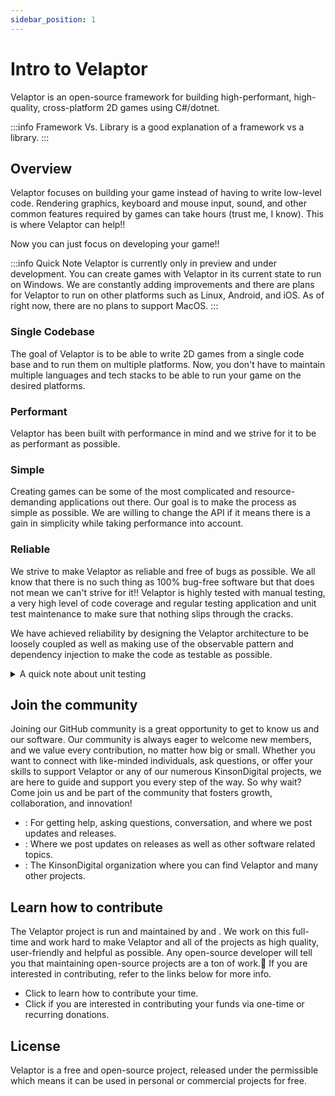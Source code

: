 ```yaml
---
sidebar_position: 1
---
```



# Intro to Velaptor

Velaptor is an open-source framework for building high-performant, high-quality, cross-platform 2D games using C#/dotnet.

:::info Framework Vs. Library
<Url href="https://www.freecodecamp.org/news/the-difference-between-a-framework-and-a-library-bd133054023f/" test="Here" openInNewTab="true"/> is a good explanation of a framework vs a library.
:::

## Overview

Velaptor focuses on building your game instead of having to write low-level code. Rendering graphics,
keyboard and mouse input, sound, and other common features required by games can take hours
(trust me, I know). This is where Velaptor can help!!

Now you can just focus on developing your game!!

:::info Quick Note
Velaptor is currently only in preview and under development. You can create games with Velaptor in
its current state to run on Windows. We are constantly adding improvements and there are plans for Velaptor to run on other platforms such as
Linux, Android, and iOS. As of right now, there are no plans to support MacOS.
:::

### Single Codebase

The goal of Velaptor is to be able to write 2D games from a single code base and to run them on multiple platforms.
Now, you don't have to maintain multiple languages and tech stacks to be able to run your game on the desired platforms.

### Performant

Velaptor has been built with performance in mind and we strive for it to be as performant as possible.

### Simple

Creating games can be some of the most complicated and resource-demanding applications out there.
Our goal is to make the process as simple as possible. We are willing to change the API if it
means there is a gain in simplicity while taking performance into account.

### Reliable

We strive to make Velaptor as reliable and free of bugs as possible. We all know that there is no such thing as
100% bug-free software but that does not mean we can't strive for it!!
Velaptor is highly tested with manual testing, a very high level of code coverage and regular testing application and
unit test maintenance to make sure that nothing slips through the cracks.

We have achieved reliability by designing the Velaptor architecture to be loosely coupled as well as making use
of the observable pattern and dependency injection to make the code as testable as possible.

<details>
	<summary>A quick note about unit testing</summary>

Unit tests are not the end-all-be-all solution for reliable bug-free software. We do not strive to have
100% code coverage for the goal of having 100% code coverage. There are areas of Velaptor that _**CANNOT**_ be tested
due to some of the low-level interactions with systems and libraries such as <Url href="https://www.opengl.org/" test="OpenGL" openInNewTab="true"/>, sound,
<Url href="https://freetype.org" test="FreeType" openInNewTab="true"/>, and other low-level interactions. These pieces are abstracted away to achieve high testability
on the Velaptor side.

This is one reason why we do lots of manual testing to cover the areas that unit tests cannot.
</details>

## Join the community

Joining our GitHub community is a great opportunity to get to know us and our software. Our community is always eager to welcome
new members, and we value every contribution, no matter how big or small.
Whether you want to connect with like-minded individuals, ask questions, or offer your skills to
support Velaptor or any of our numerous KinsonDigital projects, we are here to guide and support
you every step of the way. So why wait? Come join us and be part of the community that
fosters growth, collaboration, and innovation!

- <Url href="https://discord.gg/qewu6fNgv7" test="Discord" openInNewTab="true"/>: For getting help, asking questions, conversation, and where we post updates and releases.
- <Url href="https://x.com/KDCoder" test="X" openInNewTab="true"/>: Where we post updates on releases as well as other software related topics.
- <Url href="https://github.com/kinsondigital" test="KinsonDigital" openInNewTab="true"/>: The KinsonDigital organization where you can find Velaptor and many other projects.

## Learn how to contribute

The Velaptor project is run and maintained by <Url href="https://x.com/KDCoder" test="Calvin Wilkinson"/> and <Url href="https://x.com/kswilky" test="Kristen Wilkinson"/>.
We work on this full-time and work hard to make Velaptor and all of the <Url href="https://github.com/KinsonDigital" test="KinsonDigital"/>
projects as high quality, user-friendly and helpful as possible. Any open-source developer will tell you that maintaining
open-source projects are a ton of work.🥱
If you are interested in contributing, refer to the links below for more info.
- Click <Url href="https://github.com/KinsonDigital/.github/blob/main/docs/CONTRIBUTING.md" test="here" openInNewTab="true"/> to learn how to contribute your time.
- Click <Url href="https://github.com/sponsors/KinsonDigital" test="here" openInNewTab="true"/> if you are interested in contributing your funds via one-time or recurring donations.

## License

Velaptor is a free and open-source project, released under the permissible <Url href="https://github.com/KinsonDigital/Velaptor/blob/preview/v1.0.0/LICENSE.md" test="MIT license" openInNewTab="true"/>
which means it can be used in personal or commercial projects for free.
